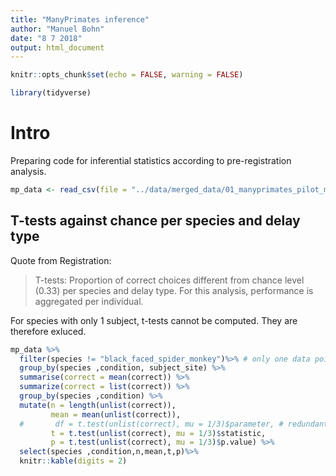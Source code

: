 ```yaml
---
title: "ManyPrimates inference"
author: "Manuel Bohn"
date: "8 7 2018"
output: html_document
---
```


```r
knitr::opts_chunk$set(echo = FALSE, warning = FALSE)

library(tidyverse)

```

# Intro

Preparing code for inferential statistics according to pre-registration analysis. 

```r
mp_data <- read_csv(file = "../data/merged_data/01_manyprimates_pilot_merged_data.csv")
```

## T-tests against chance per species and delay type

Quote from Registration:

> T-tests: Proportion of correct choices different from chance level (0.33) per species and delay type.
For this analysis, performance is aggregated per individual.

For species with only 1 subject, t-tests cannot be computed. They are therefore exluced.

```r
mp_data %>%  
  filter(species != "black_faced_spider_monkey")%>% # only one data point so far, therefor no t test possible
  group_by(species ,condition, subject_site) %>%
  summarise(correct = mean(correct)) %>%
  summarize(correct = list(correct)) %>%
  group_by(species ,condition) %>%
  mutate(n = length(unlist(correct)),
         mean = mean(unlist(correct)),
  #       df = t.test(unlist(correct), mu = 1/3)$parameter, # redundant info in combination with n
         t = t.test(unlist(correct), mu = 1/3)$statistic,
         p = t.test(unlist(correct), mu = 1/3)$p.value) %>%
  select(species ,condition,n,mean,t,p)%>%
  knitr::kable(digits = 2)
```

